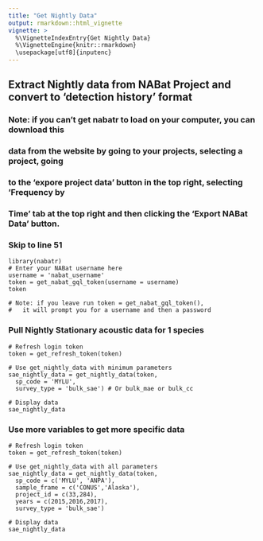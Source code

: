 ```yaml
---
title: "Get Nightly Data"
output: rmarkdown::html_vignette
vignette: >
  %\VignetteIndexEntry{Get Nightly Data}
  %\VignetteEngine{knitr::rmarkdown}
  \usepackage[utf8]{inputenc}
---
```


## Extract Nightly data from NABat Project and convert to 'detection history' format

### Note: if you can't get nabatr to load on your computer, you can download this
###  data from the website by going to your projects, selecting a project, going
###  to the 'expore project data' button in the top right, selecting 'Frequency by
###  Time' tab at the top right and then clicking the 'Export NABat Data' button.
###  Skip to line 51


```
library(nabatr)
# Enter your NABat username here
username = 'nabat_username'
token = get_nabat_gql_token(username = username)
token

# Note: if you leave run token = get_nabat_gql_token(),
#   it will prompt you for a username and then a password
```

### Pull Nightly Stationary acoustic data for 1 species
```
# Refresh login token
token = get_refresh_token(token)

# Use get_nightly_data with minimum parameters
sae_nightly_data = get_nightly_data(token, 
  sp_code = 'MYLU',
  survey_type = 'bulk_sae') # Or bulk_mae or bulk_cc

# Display data
sae_nightly_data
```

### Use more variables to get more specific data
```
# Refresh login token
token = get_refresh_token(token)

# Use get_nightly_data with all parameters
sae_nightly_data = get_nightly_data(token, 
  sp_code = c('MYLU', 'ANPA'), 
  sample_frame = c('CONUS','Alaska'),
  project_id = c(33,284),
  years = c(2015,2016,2017),
  survey_type = 'bulk_sae')

# Display data
sae_nightly_data
```
